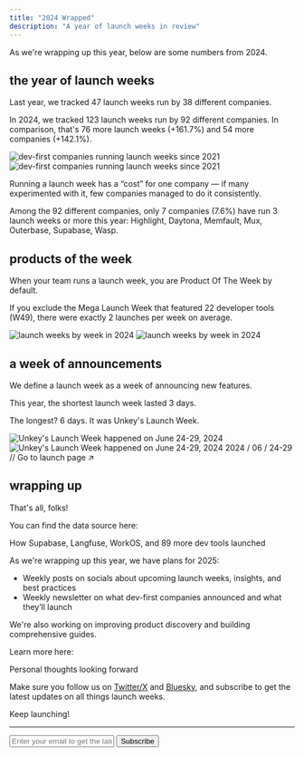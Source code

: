```yaml
---
title: "2024 Wrapped"
description: "A year of launch weeks in review"
---
```


As we're wrapping up this year, below are some numbers from 2024.

## the year of launch weeks

Last year, we tracked 47 launch weeks run by 38 different companies.

In 2024, we tracked 123 launch weeks run by 92 different companies. In comparison, that's 76 more launch weeks (+161.7%) and 54 more companies (+142.1%).

<Frame caption="# of dev-first companies running launch weeks since 2021">
  <img
    className="block dark:hidden"
    src="/img/2024/wrapped/2024-launch-weeks-by-companies-light.png"
    alt="dev-first companies running launch weeks since 2021"
  />
  <img
    className="hidden dark:block"
    src="/img/2024/wrapped/2024-launch-weeks-by-companies-dark.png"
    alt="dev-first companies running launch weeks since 2021"
  />
</Frame>

Running a launch week has a “cost” for one company — if many experimented with it, few companies managed to do it consistently.

Among the 92 different companies, only 7 companies (7.6%) have run 3 launch weeks or more this year: Highlight, Daytona, Memfault, Mux, Outerbase, Supabase, Wasp.

## products of the week

When your team runs a launch week, you are Product Of The Week by default.

If you exclude the Mega Launch Week that featured 22 developer tools (W49), there were exactly 2 launches per week on average.

<Frame caption="# of launch weeks by week in 2024">
  <img
    className="block dark:hidden"
    src="/img/2024/wrapped/2024-launch-weeks-by-week-light.png"
    alt="launch weeks by week in 2024"
  />
  <img
    className="hidden dark:block"
    src="/img/2024/wrapped/2024-launch-weeks-by-week-dark.png"
    alt="launch weeks by week in 2024"
  />
</Frame>

## a week of announcements

We define a launch week as a week of announcing new features.

This year, the shortest launch week lasted 3 days.

The longest? 6 days. It was Unkey's Launch Week.

<Frame caption="Unkey's Launch Week">
  <img
    className="block dark:hidden"
    src="/img/2024/wrapped/2024-launch-weeks-unkey-light.png"
    alt="Unkey's Launch Week happened on June 24-29, 2024"
  />
  <img
    className="hidden dark:block"
    src="/img/2024/wrapped/2024-launch-weeks-unkey-dark.png"
    alt="Unkey's Launch Week happened on June 24-29, 2024"
  />
</Frame>

<Card title="Unkey Launch Week" href="https://www.unkey.com/accelerate">
  2024 / 06 / 24-29 // Go to launch page ↗︎
</Card>

## wrapping up

That's all, folks!

You can find the data source here:

<Card title="Who launched in 2024" href="https://launchweek.dev/lw/2024">
    How Supabase, Langfuse, WorkOS, and 89 more dev tools launched
</Card>

As we're wrapping up this year, we have plans for 2025:

- Weekly posts on socials about upcoming launch weeks, insights, and best practices
- Weekly newsletter on what dev-first companies announced and what they’ll launch

We're also working on improving product discovery and building comprehensive guides.

Learn more here:

<Card title="The future of launchweek.dev" href="https://launchweek.dev/n/forward">
    Personal thoughts looking forward
</Card>

Make sure you follow us on [Twitter/X](https://x.com/launchweekdev) and [Bluesky](https://bsky.app/profile/launchweek.dev), and subscribe to get the latest updates on all things launch weeks.

Keep launching!

---

<form
  action="https://buttondown.com/api/emails/embed-subscribe/launchweek.dev"
  method="post"
  target="popupwindow"
  onsubmit="window.open('https://buttondown.com/launchweek.dev', 'popupwindow')"
  class="embeddable-buttondown-form"
>
  <input
    type="email"
    name="email"
    placeholder="Enter your email to get the latest updates"
    id="bd-email"
  />
  <input type="submit" value="Subscribe" />
</form>
